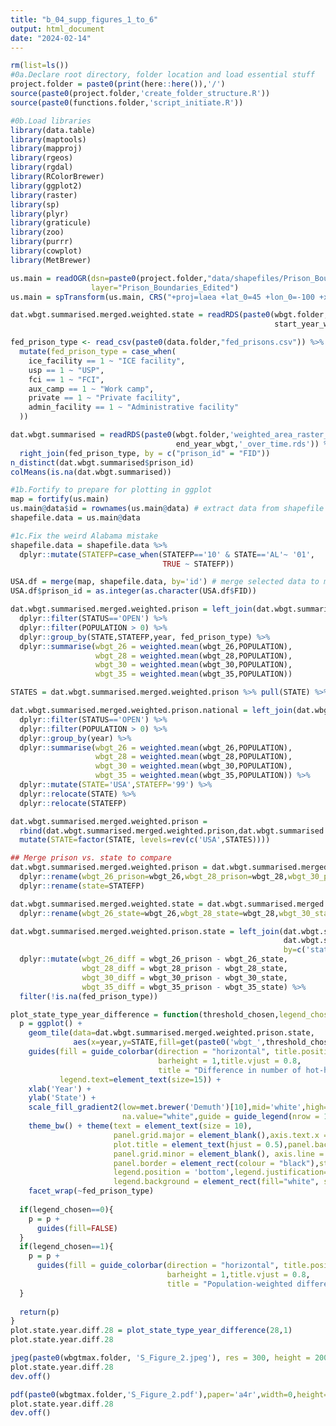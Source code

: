 ```yaml
---
title: "b_04_supp_figures_1_to_6"
output: html_document
date: "2024-02-14"
---
```


```r
rm(list=ls())
#0a.Declare root directory, folder location and load essential stuff
project.folder = paste0(print(here::here()),'/')
source(paste0(project.folder,'create_folder_structure.R'))
source(paste0(functions.folder,'script_initiate.R'))

#0b.Load libraries
library(data.table)
library(maptools)
library(mapproj)
library(rgeos)
library(rgdal)
library(RColorBrewer)
library(ggplot2)
library(raster)
library(sp)
library(plyr)
library(graticule)
library(zoo)
library(purrr)
library(cowplot)
library(MetBrewer)
```

```r
us.main = readOGR(dsn=paste0(project.folder,"data/shapefiles/Prison_Boundaries/"),
                  layer="Prison_Boundaries_Edited")
us.main = spTransform(us.main, CRS("+proj=laea +lat_0=45 +lon_0=-100 +x_0=0 +y_0=0 +a=6370997 +b=6370997 +units=m +no_defs"))

dat.wbgt.summarised.merged.weighted.state = readRDS(paste0(wbgt.folder,'weighted_area_raster_state_wbgtmax_daily_',
                                                           start_year_wbgt,'_',end_year_wbgt,'_over_time.rds'))

fed_prison_type <- read_csv(paste0(data.folder,"fed_prisons.csv")) %>% 
  mutate(fed_prison_type = case_when(
    ice_facility == 1 ~ "ICE facility",
    usp == 1 ~ "USP",
    fci == 1 ~ "FCI",
    aux_camp == 1 ~ "Work camp",
    private == 1 ~ "Private facility",
    admin_facility == 1 ~ "Administrative facility"
  ))

dat.wbgt.summarised = readRDS(paste0(wbgt.folder,'weighted_area_raster_prison_wbgtmax_daily_',start_year_wbgt,'_',
                                     end_year_wbgt,'_over_time.rds')) %>% 
  right_join(fed_prison_type, by = c("prison_id" = "FID"))
n_distinct(dat.wbgt.summarised$prison_id)
colMeans(is.na(dat.wbgt.summarised))

#1b.Fortify to prepare for plotting in ggplot
map = fortify(us.main)
us.main@data$id = rownames(us.main@data) # extract data from shapefile
shapefile.data = us.main@data

#1c.Fix the weird Alabama mistake
shapefile.data = shapefile.data %>%
  dplyr::mutate(STATEFP=case_when(STATEFP=='10' & STATE=='AL'~ '01',
                                  TRUE ~ STATEFP))

USA.df = merge(map, shapefile.data, by='id') # merge selected data to map_create dataframe for colouring of ggplot
USA.df$prison_id = as.integer(as.character(USA.df$FID))

```

```r
dat.wbgt.summarised.merged.weighted.prison = left_join(dat.wbgt.summarised,shapefile.data, by=c('prison_id'='FID')) %>% 
  dplyr::filter(STATUS=='OPEN') %>% 
  dplyr::filter(POPULATION > 0) %>%
  dplyr::group_by(STATE,STATEFP,year, fed_prison_type) %>%
  dplyr::summarise(wbgt_26 = weighted.mean(wbgt_26,POPULATION),
                   wbgt_28 = weighted.mean(wbgt_28,POPULATION),
                   wbgt_30 = weighted.mean(wbgt_30,POPULATION),
                   wbgt_35 = weighted.mean(wbgt_35,POPULATION)) 

STATES = dat.wbgt.summarised.merged.weighted.prison %>% pull(STATE) %>% unique()

dat.wbgt.summarised.merged.weighted.prison.national = left_join(dat.wbgt.summarised,shapefile.data, by=c('prison_id'='FID')) %>% 
  dplyr::filter(STATUS=='OPEN') %>% 
  dplyr::filter(POPULATION > 0) %>%
  dplyr::group_by(year) %>%
  dplyr::summarise(wbgt_26 = weighted.mean(wbgt_26,POPULATION),
                   wbgt_28 = weighted.mean(wbgt_28,POPULATION),
                   wbgt_30 = weighted.mean(wbgt_30,POPULATION),
                   wbgt_35 = weighted.mean(wbgt_35,POPULATION)) %>%
  dplyr::mutate(STATE='USA',STATEFP='99') %>%
  dplyr::relocate(STATE) %>%
  dplyr::relocate(STATEFP)

dat.wbgt.summarised.merged.weighted.prison = 
  rbind(dat.wbgt.summarised.merged.weighted.prison,dat.wbgt.summarised.merged.weighted.prison.national) %>%
  mutate(STATE=factor(STATE, levels=rev(c('USA',STATES))))

## Merge prison vs. state to compare
dat.wbgt.summarised.merged.weighted.prison = dat.wbgt.summarised.merged.weighted.prison %>%
  dplyr::rename(wbgt_26_prison=wbgt_26,wbgt_28_prison=wbgt_28,wbgt_30_prison=wbgt_30,wbgt_35_prison=wbgt_35) %>%
  dplyr::rename(state=STATEFP)

dat.wbgt.summarised.merged.weighted.state = dat.wbgt.summarised.merged.weighted.state %>%
  dplyr::rename(wbgt_26_state=wbgt_26,wbgt_28_state=wbgt_28,wbgt_30_state=wbgt_30,wbgt_35_state=wbgt_35)

dat.wbgt.summarised.merged.weighted.prison.state = left_join(dat.wbgt.summarised.merged.weighted.prison,
                                                             dat.wbgt.summarised.merged.weighted.state,
                                                             by=c('state','year')) %>%
  dplyr::mutate(wbgt_26_diff = wbgt_26_prison - wbgt_26_state,
                wbgt_28_diff = wbgt_28_prison - wbgt_28_state,
                wbgt_30_diff = wbgt_30_prison - wbgt_30_state,
                wbgt_35_diff = wbgt_35_prison - wbgt_35_state) %>% 
  filter(!is.na(fed_prison_type))

```




```r
plot_state_type_year_difference = function(threshold_chosen,legend_chosen=0){
  p = ggplot() +
    geom_tile(data=dat.wbgt.summarised.merged.weighted.prison.state,
              aes(x=year,y=STATE,fill=get(paste0('wbgt_',threshold_chosen,'_diff'))),size=1) +
    guides(fill = guide_colorbar(direction = "horizontal", title.position="left",barwidth = 10, 
                                 barheight = 1,title.vjust = 0.8,
                                 title = "Difference in number of hot-humid days"),
           legend.text=element_text(size=15)) +
    xlab('Year') +
    ylab('State') +
    scale_fill_gradient2(low=met.brewer('Demuth')[10],mid='white',high=met.brewer('Demuth')[1],
                         na.value="white",guide = guide_legend(nrow = 1)) +
    theme_bw() + theme(text = element_text(size = 10),
                       panel.grid.major = element_blank(),axis.text.x = element_text(angle=90 , size=8, vjust=0.5),
                       plot.title = element_text(hjust = 0.5),panel.background = element_blank(),
                       panel.grid.minor = element_blank(), axis.line = element_line(colour = "black"),
                       panel.border = element_rect(colour = "black"),strip.background = element_blank(),
                       legend.position = 'bottom',legend.justification='center',
                       legend.background = element_rect(fill="white", size=.5, linetype="dotted")) + 
    facet_wrap(~fed_prison_type)
  
  if(legend_chosen==0){
    p = p +
      guides(fill=FALSE)
  }
  if(legend_chosen==1){
    p = p + 
      guides(fill = guide_colorbar(direction = "horizontal", title.position="left",barwidth = 10, 
                                   barheight = 1,title.vjust = 0.8,
                                   title = "Population-weighted difference in annual number of\n hot-humid days between carceral facilities and rest of state"),legend.text=element_text(size=15))
  }
  
  return(p)
}
plot.state.year.diff.28 = plot_state_type_year_difference(28,1)
plot.state.year.diff.28
```


```r
jpeg(paste0(wbgtmax.folder, 'S_Figure_2.jpeg'), res = 300, height = 2000, width = 4000)
plot.state.year.diff.28
dev.off()

pdf(paste0(wbgtmax.folder,'S_Figure_2.pdf'),paper='a4r',width=0,height=0)
plot.state.year.diff.28
dev.off()
```
